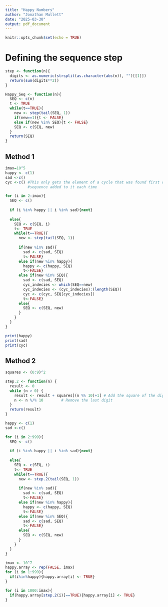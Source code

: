 ```yaml
---
title: "Happy Numbers"
author: "Jonathan Mullett"
date: "2025-03-30"
output: pdf_document
---
```


```r
knitr::opts_chunk$set(echo = TRUE)
```

# Defining the sequence step
```r
step <- function(n){
  digits <- as.numeric(strsplit(as.character(abs(n)), "")[[1]])
  return(sum(digits**2))
}

Happy_Seq <- function(n){
  SEQ <- c(n)
  t <- TRUE
  while(t==TRUE){
    new <- step(tail(SEQ, 1))
    if(new==1){t <- FALSE}
    else if(new %in% SEQ){t <- FALSE}
    SEQ <- c(SEQ, new)
  }
  return(SEQ)
}
```

## Method 1
```r
imax=10^5
happy <- c(1)
sad <-c()
cyc <-c() #This only gets the element of a cycle that was found first during the
          #sequence added to it each time

for (i in 2:imax){
  SEQ <- c()
  
  if (i %in% happy || i %in% sad){next}
  
  else{
    SEQ <- c(SEQ, i)
    t<- TRUE
    while(t==TRUE){
      new <- step(tail(SEQ, 1))
      
      if(new %in% sad){
        sad <- c(sad, SEQ)
        t<-FALSE}
      else if(new %in% happy){
        happy <- c(happy, SEQ)
        t<-FALSE}
      else if(new %in% SEQ){
        sad <- c(sad, SEQ)
        cyc_indecies <- which(SEQ==new)
        cyc_indecies <- (cyc_indecies):(length(SEQ))
        cyc <- c(cyc, SEQ[cyc_indecies])
        t<-FALSE}
      else{
        SEQ <- c(SEQ, new)
      }
    }
  }
}
```

```r
print(happy)
print(sad)
print(cyc)
```



## Method 2
```r
squares <- (0:9)^2

step.2 <- function(n) {
  result <- 0
  while (n > 0) {
    result <- result + squares[(n %% 10)+1] # Add the square of the digit
    n <- n %/% 10        # Remove the last digit
  }
  return(result)
}
```

```r
happy <- c(1)
sad <-c()

for (i in 2:999){
  SEQ <- c()
  
  if (i %in% happy || i %in% sad){next}
  
  else{
    SEQ <- c(SEQ, i)
    t<- TRUE
    while(t==TRUE){
      new <- step.2(tail(SEQ, 1))
      
      if(new %in% sad){
        sad <- c(sad, SEQ)
        t<-FALSE}
      else if(new %in% happy){
        happy <- c(happy, SEQ)
        t<-FALSE}
      else if(new %in% SEQ){
        sad <- c(sad, SEQ)
        t<-FALSE}
      else{
        SEQ <- c(SEQ, new)
      }
    }
  }
}

imax <- 10^7
happy.array <- rep(FALSE, imax)
for (i in 1:999){
  if(i%in%happy){happy.array[i] <- TRUE}
}

for (i in 1000:imax){
  if(happy.array[step.2(i)]==TRUE){happy.array[i] <- TRUE}
}
```


```r
```
